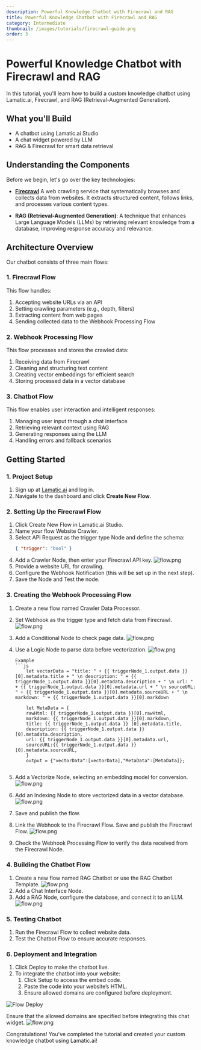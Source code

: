 ```yaml
---
description: Powerful Knowledge Chatbot with Firecrawl and RAG
title: Powerful Knowledge Chatbot with Firecrawl and RAG
category: Intermediate
thumbnail: /images/tutorials/firecrawl-guide.png
order: 3
---
```


# Powerful Knowledge Chatbot with Firecrawl and RAG

In this tutorial, you'll learn how to build a custom knowledge chatbot using Lamatic.ai, Firecrawl, and RAG (Retrieval-Augmented Generation).

## What you'll Build

- A chatbot using Lamatic.ai Studio
- A chat widget powered by LLM
- RAG & Firecrawl for smart data retrieval

## Understanding the Components

Before we begin, let's go over the key technologies:

- **[Firecrawl](https://www.firecrawl.dev/)** A web crawling service that systematically browses and collects data from websites. It extracts structured content, follows links, and processes various content types.

- **RAG (Retrieval-Augmented Generation)**: A technique that enhances Large Language Models (LLMs) by retrieving relevant knowledge from a database, improving response accuracy and relevance.

## Architecture Overview

Our chatbot consists of three main flows:

### 1. Firecrawl Flow

This flow handles:

1. Accepting website URLs via an API
1. Setting crawling parameters (e.g., depth, filters)
1. Extracting content from web pages
1. Sending collected data to the Webhook Processing Flow

### 2. Webhook Processing Flow

This flow processes and stores the crawled data:

1. Receiving data from Firecrawl
1. Cleaning and structuring text content
1. Creating vector embeddings for efficient search
1. Storing processed data in a vector database

### 3. Chatbot Flow

This flow enables user interaction and intelligent responses:

1. Managing user input through a chat interface
1. Retrieving relevant context using RAG
1. Generating responses using the LLM
1. Handling errors and fallback scenarios

## Getting Started

### 1. Project Setup

1. Sign up at [Lamatic.ai](https://lamatic.ai/) and log in.
1. Navigate to the dashboard and click **Create New Flow**.

### 2. Setting Up the Firecrawl Flow

1. Click Create New Flow in Lamatic.ai Studio.
1. Name your flow Website Crawler.
1. Select API Request as the trigger type Node and define the schema:
   ```json
   { "trigger": "bool" }
   ```
1. Add a Crawler Node, then enter your Firecrawl API key.
   ![flow.png](./img/chatbot-firecrawl/firecrawl.png)
1. Provide a website URL for crawling.
1. Configure the Webhook Notification (this will be set up in the next step).
1. Save the Node and Test the node.

### 3. Creating the Webhook Processing Flow

1.  Create a new flow named Crawler Data Processor.
1.  Set Webhook as the trigger type and fetch data from Firecrawl.
    ![flow.png](./img/chatbot-firecrawl/firecrawl-2.png)
1.  Add a Conditional Node to check page data.
    ![flow.png](./img/chatbot-firecrawl/firecrawl-3.png)
1.  Use a Logic Node to parse data before vectorization.
    ![flow.png](./img/chatbot-firecrawl/firecrawl-4.png)

        Example
        ```js
            let vectorData = "title: " + {{ triggerNode_1.output.data }}[0].metadata.title + " \n description: " + {{ triggerNode_1.output.data }}[0].metadata.description + " \n url: " + {{ triggerNode_1.output.data }}[0].metadata.url + " \n sourceURL: " + {{ triggerNode_1.output.data }}[0].metadata.sourceURL + " \n markdown: " + {{ triggerNode_1.output.data }}[0].markdown

            let MetaData = {
            rawHtml: {{ triggerNode_1.output.data }}[0].rawHtml,  
            markdown: {{ triggerNode_1.output.data }}[0].markdown,
            title: {{ triggerNode_1.output.data }} [0].metadata.title,
            description: {{ triggerNode_1.output.data }} [0].metadata.description,
            url: {{ triggerNode_1.output.data }}[0].metadata.url,
            sourceURL:{{ triggerNode_1.output.data }} [0].metadata.sourceURL,
            }
            output = {"vectorData":[vectorData],"MetaData":[MetaData]};
    ```

1.  Add a Vectorize Node, selecting an embedding model for conversion.
    ![flow.png](./img/chatbot-firecrawl/firecrawl-5.png)
1.  Add an Indexing Node to store vectorized data in a vector database.
    ![flow.png](./img/chatbot-firecrawl/firecrawl-6.png)
1.  Save and publish the flow.
1.  Link the Webhook to the Firecrawl Flow. Save and publish the Firecrawl Flow.
    ![flow.png](./img/chatbot-firecrawl/firecrawl-7.png)
1.  Check the Webhook Processing Flow to verify the data received from the Firecrawl Node.

### 4. Building the Chatbot Flow

1. Create a new flow named RAG Chatbot or use the RAG Chatbot Template.
   ![flow.png](./img/chatbot-firecrawl/firecrawl-8.png)
1. Add a Chat Interface Node.
1. Add a RAG Node, configure the database, and connect it to an LLM.
   ![flow.png](./img/chatbot-firecrawl/firecrawl-9.png)

### 5. Testing Chatbot

1. Run the Firecrawl Flow to collect website data.
1. Test the Chatbot Flow to ensure accurate responses.

### 6. Deployment and Integration

1. Click Deploy to make the chatbot live.
1. To integrate the chatbot into your website:
   1. Click Setup to access the embed code.
   1. Paste the code into your website’s HTML.
   1. Ensure allowed domains are configured before deployment.

![Flow Deploy](./img/get-started/deploy.png)

Ensure that the allowed domains are specified before integrating this chat widget.
![flow.png](./img/chatbot-firecrawl/chatbot-share.png)

Congratulations! You've completed the tutorial and created your custom knowledge chatbot using Lamatic.ai!
